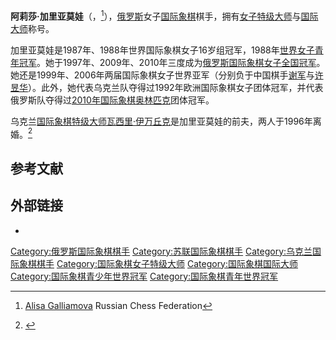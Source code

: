 {{Infobox chess player
|name = 阿莉莎·加里亚莫娃
|image = Alisa Galliamova 1992 Manila.jpg
|caption = 摄于1992年
|birthname = Alisa Mikhailovna Galliamova<br />Алиса Михайловна Галлямова
|country = [[苏联|苏联]]<br>[[乌克兰|乌克兰]]<br>[[俄罗斯|俄罗斯]]
|birth_date = {{Birth date and age|1972|01|18|df=y}}
|birth_place =
|death_date = 
|death_place = 
|title = [[国际大师|国际大师]]<br />[[女子特级大师|女子特级大师]]
|worldchampion = 
|womensworldchampion = 
|rating = 
|peakrating = 2554（2001年1月）
|FideID = 4129725
}}
'''阿莉莎·加里亚莫娃'''（{{lang-ru|Алиса Михайловна Галлямова}}，{{bd|1972年|1月18日}}<ref>{{ru icon}} [http://ruchess.ru/persons/alisa_galliamova/ Alisa Galliamova] Russian Chess Federation</ref>），[[俄罗斯|俄罗斯]]女子[[国际象棋|国际象棋]]棋手，拥有[[女子特级大师|女子特级大师]]与[[国际大师|国际大师]]称号。

加里亚莫娃是1987年、1988年世界国际象棋女子16岁组冠军，1988年[[世界青年国际象棋锦标赛|世界女子青年冠军]]。她于1997年、2009年、2010年三度成为[[俄罗斯国际象棋锦标赛|俄罗斯国际象棋女子全国冠军]]。她还是1999年、2006年两届国际象棋女子世界亚军（分别负于中国棋手[[谢军_(棋手)|谢军]]与[[许昱华|许昱华]]）。此外，她代表乌克兰队夺得过1992年欧洲国际象棋女子团体冠军，并代表俄罗斯队夺得过[[第39届国际象棋奥林匹克|2010年国际象棋奥林匹克]]团体冠军。

乌克兰[[国际象棋特级大师|国际象棋特级大师]][[瓦西里·伊万丘克|瓦西里·伊万丘克]]是加里亚莫娃的前夫，两人于1996年离婚。<ref>{{cite journal|author=Arvind Aaron|title='The World championship is my priority'|journal=Sportstar|volume=25|issue=02|url=http://www.sportstaronnet.com/tss2502/25020640.htm|accessdate=10 February 2016}}</ref>

== 参考文献 ==
{{reflist}}

== 外部链接 ==
*{{chessgames player|id=15856}}

{{chess-bio-stub}}
[[Category:俄罗斯国际象棋棋手|Category:俄罗斯国际象棋棋手]]
[[Category:苏联国际象棋棋手|Category:苏联国际象棋棋手]]
[[Category:乌克兰国际象棋棋手|Category:乌克兰国际象棋棋手]]
[[Category:国际象棋女子特级大师|Category:国际象棋女子特级大师]]
[[Category:国际象棋国际大师|Category:国际象棋国际大师]]
[[Category:国际象棋青少年世界冠军|Category:国际象棋青少年世界冠军]]
[[Category:国际象棋青年世界冠军|Category:国际象棋青年世界冠军]]
